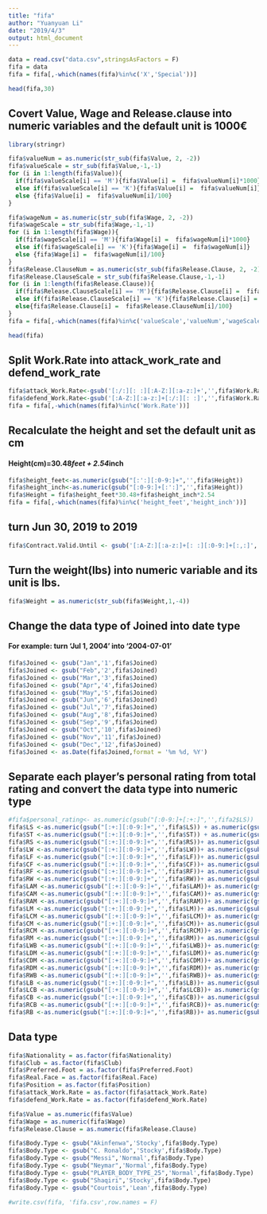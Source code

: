 ```yaml
---
title: "fifa"
author: "Yuanyuan Li"
date: "2019/4/3"
output: html_document
---
```


```r
data = read.csv("data.csv",stringsAsFactors = F)
fifa = data
fifa = fifa[,-which(names(fifa)%in%c('X','Special'))]
```

```r
head(fifa,30)
```


## Covert Value, Wage and Release.clause into numeric variables and the default unit is 1000€
```r
library(stringr)

fifa$valueNum = as.numeric(str_sub(fifa$Value, 2, -2))
fifa$valueScale = str_sub(fifa$Value,-1,-1)
for (i in 1:length(fifa$Value)){
  if(fifa$valueScale[i] == 'M'){fifa$Value[i] =  fifa$valueNum[i]*1000}
  else if(fifa$valueScale[i] == 'K'){fifa$Value[i] =  fifa$valueNum[i]}
  else {fifa$Value[i] =  fifa$valueNum[i]/100}
}

fifa$wageNum = as.numeric(str_sub(fifa$Wage, 2, -2))
fifa$wageScale = str_sub(fifa$Wage,-1,-1)
for (i in 1:length(fifa$Wage)){
  if(fifa$wageScale[i] == 'M'){fifa$Wage[i] =  fifa$wageNum[i]*1000}
  else if(fifa$wageScale[i] == 'K'){fifa$Wage[i] =  fifa$wageNum[i]}
  else {fifa$Wage[i] =  fifa$wageNum[i]/100}
}
fifa$Release.ClauseNum = as.numeric(str_sub(fifa$Release.Clause, 2, -2))
fifa$Release.ClauseScale = str_sub(fifa$Release.Clause,-1,-1)
for (i in 1:length(fifa$Release.Clause)){
  if(fifa$Release.ClauseScale[i] == 'M'){fifa$Release.Clause[i] =  fifa$Release.ClauseNum[i]*1000}
  else if(fifa$Release.ClauseScale[i] == 'K'){fifa$Release.Clause[i] =  fifa$Release.ClauseNum[i]}
  else{fifa$Release.Clause[i] =  fifa$Release.ClauseNum[i]/100}
}
fifa = fifa[,-which(names(fifa)%in%c('valueScale','valueNum','wageScale','wageNum','Release.ClauseNum','Release.ClauseScale'))]
```

```r
head(fifa)
```


## Split Work.Rate into attack_work_rate and defend_work_rate
```r
fifa$attack_Work.Rate<-gsub('[:/:][: :][:A-Z:][:a-z:]+','',fifa$Work.Rate)
fifa$defend_Work.Rate<-gsub('[:A-Z:][:a-z:]+[:/:][: :]','',fifa$Work.Rate)
fifa = fifa[,-which(names(fifa)%in%c('Work.Rate'))]
```
## Recalculate the height and set the default unit as cm
#### Height(cm)=30.48*feet + 2.54*inch 
```r
fifa$height_feet<-as.numeric(gsub("[:':][:0-9:]+",'',fifa$Height))
fifa$height_inch<-as.numeric(gsub("[:0-9:]+[:':]",'',fifa$Height))
fifa$Height = fifa$height_feet*30.48+fifa$height_inch*2.54
fifa = fifa[,-which(names(fifa)%in%c('height_feet','height_inch'))]
```

## turn Jun 30, 2019 to 2019
```r
fifa$Contract.Valid.Until <- gsub('[:A-Z:][:a-z:]+[: :][:0-9:]+[:,:]','',fifa$Contract.Valid.Until)
```

## Turn the weight(lbs) into numeric variable and its unit is lbs.
```r
fifa$Weight = as.numeric(str_sub(fifa$Weight,1,-4))
```

## Change the data type of Joined into date type
#### For example: turn 'Jul 1, 2004' into '2004-07-01'
```r
fifa$Joined <- gsub("Jan",'1',fifa$Joined)
fifa$Joined <- gsub("Feb",'2',fifa$Joined)
fifa$Joined <- gsub("Mar",'3',fifa$Joined)
fifa$Joined <- gsub("Apr",'4',fifa$Joined)
fifa$Joined <- gsub("May",'5',fifa$Joined)
fifa$Joined <- gsub("Jun",'6',fifa$Joined)
fifa$Joined <- gsub("Jul",'7',fifa$Joined)
fifa$Joined <- gsub("Aug",'8',fifa$Joined)
fifa$Joined <- gsub("Sep",'9',fifa$Joined)
fifa$Joined <- gsub("Oct",'10',fifa$Joined)
fifa$Joined <- gsub("Nov",'11',fifa$Joined)
fifa$Joined <- gsub("Dec",'12',fifa$Joined)
fifa$Joined <- as.Date(fifa$Joined,format = '%m %d, %Y')
```

## Separate each player's personal rating from total rating and convert the data type into numeric type
```r
#fifa$personal_rating<- as.numeric(gsub("[:0-9:]+[:+:]",'',fifa2$LS))
fifa$LS <-as.numeric(gsub("[:+:][:0-9:]+",'',fifa$LS)) + as.numeric(gsub("[:0-9:]+[:+:]",'',fifa$LS))
fifa$ST <-as.numeric(gsub("[:+:][:0-9:]+",'',fifa$ST)) + as.numeric(gsub("[:0-9:]+[:+:]",'',fifa$ST)) 
fifa$RS <-as.numeric(gsub("[:+:][:0-9:]+",'',fifa$RS))+ as.numeric(gsub("[:0-9:]+[:+:]",'',fifa$RS))
fifa$LW <-as.numeric(gsub("[:+:][:0-9:]+",'',fifa$LW))+ as.numeric(gsub("[:0-9:]+[:+:]",'',fifa$LW))
fifa$LF <-as.numeric(gsub("[:+:][:0-9:]+",'',fifa$LF))+ as.numeric(gsub("[:0-9:]+[:+:]",'',fifa$LF))
fifa$CF <-as.numeric(gsub("[:+:][:0-9:]+",'',fifa$CF))+ as.numeric(gsub("[:0-9:]+[:+:]",'',fifa$CF))
fifa$RF <-as.numeric(gsub("[:+:][:0-9:]+",'',fifa$RF))+ as.numeric(gsub("[:0-9:]+[:+:]",'',fifa$RF))
fifa$RW <-as.numeric(gsub("[:+:][:0-9:]+",'',fifa$RW))+ as.numeric(gsub("[:0-9:]+[:+:]",'',fifa$RW))
fifa$LAM <-as.numeric(gsub("[:+:][:0-9:]+",'',fifa$LAM))+ as.numeric(gsub("[:0-9:]+[:+:]",'',fifa$LAM))
fifa$CAM <-as.numeric(gsub("[:+:][:0-9:]+",'',fifa$CAM))+ as.numeric(gsub("[:0-9:]+[:+:]",'',fifa$CAM))
fifa$RAM <-as.numeric(gsub("[:+:][:0-9:]+",'',fifa$RAM))+ as.numeric(gsub("[:0-9:]+[:+:]",'',fifa$RAM))
fifa$LM <-as.numeric(gsub("[:+:][:0-9:]+",'',fifa$LM))+ as.numeric(gsub("[:0-9:]+[:+:]",'',fifa$LM))
fifa$LCM <-as.numeric(gsub("[:+:][:0-9:]+",'',fifa$LCM))+ as.numeric(gsub("[:0-9:]+[:+:]",'',fifa$LCM))
fifa$CM <-as.numeric(gsub("[:+:][:0-9:]+",'',fifa$CM))+ as.numeric(gsub("[:0-9:]+[:+:]",'',fifa$CM))
fifa$RCM <-as.numeric(gsub("[:+:][:0-9:]+",'',fifa$RCM))+ as.numeric(gsub("[:0-9:]+[:+:]",'',fifa$RCM))
fifa$RM <-as.numeric(gsub("[:+:][:0-9:]+",'',fifa$RM))+ as.numeric(gsub("[:0-9:]+[:+:]",'',fifa$RM))
fifa$LWB <-as.numeric(gsub("[:+:][:0-9:]+",'',fifa$LWB))+ as.numeric(gsub("[:0-9:]+[:+:]",'',fifa$LWB))
fifa$LDM <-as.numeric(gsub("[:+:][:0-9:]+",'',fifa$LDM))+ as.numeric(gsub("[:0-9:]+[:+:]",'',fifa$LDM))
fifa$CDM <-as.numeric(gsub("[:+:][:0-9:]+",'',fifa$CDM))+ as.numeric(gsub("[:0-9:]+[:+:]",'',fifa$CDM))
fifa$RDM <-as.numeric(gsub("[:+:][:0-9:]+",'',fifa$RDM))+ as.numeric(gsub("[:0-9:]+[:+:]",'',fifa$RDM))
fifa$RWB <-as.numeric(gsub("[:+:][:0-9:]+",'',fifa$RWB))+ as.numeric(gsub("[:0-9:]+[:+:]",'',fifa$RWB))
fifa$LB <-as.numeric(gsub("[:+:][:0-9:]+",'',fifa$LB))+ as.numeric(gsub("[:0-9:]+[:+:]",'',fifa$LB))
fifa$LCB <-as.numeric(gsub("[:+:][:0-9:]+",'',fifa$LCB))+ as.numeric(gsub("[:0-9:]+[:+:]",'',fifa$LCB))
fifa$CB <-as.numeric(gsub("[:+:][:0-9:]+",'',fifa$CB))+ as.numeric(gsub("[:0-9:]+[:+:]",'',fifa$CB))
fifa$RCB <-as.numeric(gsub("[:+:][:0-9:]+",'',fifa$RCB))+ as.numeric(gsub("[:0-9:]+[:+:]",'',fifa$RCB))
fifa$RB <-as.numeric(gsub("[:+:][:0-9:]+",'',fifa$RB))+ as.numeric(gsub("[:0-9:]+[:+:]",'',fifa$RB))
```

## Data type
```r
fifa$Nationality = as.factor(fifa$Nationality)
fifa$Club = as.factor(fifa$Club)
fifa$Preferred.Foot = as.factor(fifa$Preferred.Foot)
fifa$Real.Face = as.factor(fifa$Real.Face)
fifa$Position = as.factor(fifa$Position)
fifa$attack_Work.Rate = as.factor(fifa$attack_Work.Rate)
fifa$defend_Work.Rate = as.factor(fifa$defend_Work.Rate)

fifa$Value = as.numeric(fifa$Value)
fifa$Wage = as.numeric(fifa$Wage)
fifa$Release.Clause = as.numeric(fifa$Release.Clause)

```

```r
fifa$Body.Type <- gsub("Akinfenwa",'Stocky',fifa$Body.Type)
fifa$Body.Type <- gsub("C. Ronaldo",'Stocky',fifa$Body.Type)
fifa$Body.Type <- gsub("Messi",'Normal',fifa$Body.Type)
fifa$Body.Type <- gsub("Neymar",'Normal',fifa$Body.Type)
fifa$Body.Type <- gsub("PLAYER_BODY_TYPE_25",'Normal',fifa$Body.Type)
fifa$Body.Type <- gsub("Shaqiri",'Stocky',fifa$Body.Type)
fifa$Body.Type <- gsub("Courtois",'Lean',fifa$Body.Type)
```


```r
#write.csv(fifa, 'fifa.csv',row.names = F)
```

